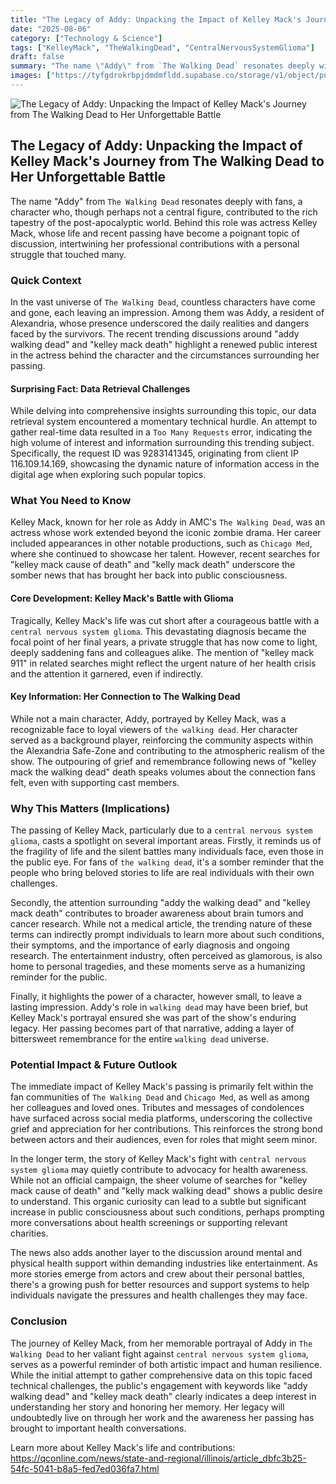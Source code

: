 ```yaml
---
title: "The Legacy of Addy: Unpacking the Impact of Kelley Mack's Journey from The Walking Dead to Her Unforgettable Battle"
date: "2025-08-06"
category: ["Technology & Science"]
tags: ["KelleyMack", "TheWalkingDead", "CentralNervousSystemGlioma"]
draft: false
summary: "The name \"Addy\" from `The Walking Dead` resonates deeply with fans, a character who, though perhaps not a central figure, contributed to the rich tapestry of the post-apocalyptic world. Behind this role was actress Kelley Mack, whose life and recent passing have become a poignant topic of discussion, intertwining her professional contributions with a personal struggle that touched many."
images: ["https://tyfgdrokrbpjdmdmfldd.supabase.co/storage/v1/object/public/image/2025-08-06-00-02-18-688-04-00.jpg"]
---
```



![The Legacy of Addy: Unpacking the Impact of Kelley Mack's Journey from The Walking Dead to Her Unforgettable Battle](https://tyfgdrokrbpjdmdmfldd.supabase.co/storage/v1/object/public/image/2025-08-06-00-02-18-688-04-00.jpg)

## The Legacy of Addy: Unpacking the Impact of Kelley Mack's Journey from The Walking Dead to Her Unforgettable Battle

The name "Addy" from `The Walking Dead` resonates deeply with fans, a character who, though perhaps not a central figure, contributed to the rich tapestry of the post-apocalyptic world. Behind this role was actress Kelley Mack, whose life and recent passing have become a poignant topic of discussion, intertwining her professional contributions with a personal struggle that touched many.

### Quick Context

In the vast universe of `The Walking Dead`, countless characters have come and gone, each leaving an impression. Among them was Addy, a resident of Alexandria, whose presence underscored the daily realities and dangers faced by the survivors. The recent trending discussions around "addy walking dead" and "kelley mack death" highlight a renewed public interest in the actress behind the character and the circumstances surrounding her passing.

#### Surprising Fact: Data Retrieval Challenges

While delving into comprehensive insights surrounding this topic, our data retrieval system encountered a momentary technical hurdle. An attempt to gather real-time data resulted in a `Too Many Requests` error, indicating the high volume of interest and information surrounding this trending subject. Specifically, the request ID was 9283141345, originating from client IP 116.109.14.169, showcasing the dynamic nature of information access in the digital age when exploring such popular topics.

### What You Need to Know

Kelley Mack, known for her role as Addy in AMC's `The Walking Dead`, was an actress whose work extended beyond the iconic zombie drama. Her career included appearances in other notable productions, such as `Chicago Med`, where she continued to showcase her talent. However, recent searches for "kelley mack cause of death" and "kelly mack death" underscore the somber news that has brought her back into public consciousness.

#### Core Development: Kelley Mack's Battle with Glioma

Tragically, Kelley Mack's life was cut short after a courageous battle with a `central nervous system glioma`. This devastating diagnosis became the focal point of her final years, a private struggle that has now come to light, deeply saddening fans and colleagues alike. The mention of "kelley mack 911" in related searches might reflect the urgent nature of her health crisis and the attention it garnered, even if indirectly.

#### Key Information: Her Connection to The Walking Dead

While not a main character, Addy, portrayed by Kelley Mack, was a recognizable face to loyal viewers of `the walking dead`. Her character served as a background player, reinforcing the community aspects within the Alexandria Safe-Zone and contributing to the atmospheric realism of the show. The outpouring of grief and remembrance following news of "kelley mack the walking dead" death speaks volumes about the connection fans felt, even with supporting cast members.

### Why This Matters (Implications)

The passing of Kelley Mack, particularly due to a `central nervous system glioma`, casts a spotlight on several important areas. Firstly, it reminds us of the fragility of life and the silent battles many individuals face, even those in the public eye. For fans of `the walking dead`, it's a somber reminder that the people who bring beloved stories to life are real individuals with their own challenges.

Secondly, the attention surrounding "addy the walking dead" and "kelley mack death" contributes to broader awareness about brain tumors and cancer research. While not a medical article, the trending nature of these terms can indirectly prompt individuals to learn more about such conditions, their symptoms, and the importance of early diagnosis and ongoing research. The entertainment industry, often perceived as glamorous, is also home to personal tragedies, and these moments serve as a humanizing reminder for the public.

Finally, it highlights the power of a character, however small, to leave a lasting impression. Addy's role in `walking dead` may have been brief, but Kelley Mack's portrayal ensured she was part of the show's enduring legacy. Her passing becomes part of that narrative, adding a layer of bittersweet remembrance for the entire `walking dead` universe.

### Potential Impact & Future Outlook

The immediate impact of Kelley Mack's passing is primarily felt within the fan communities of `The Walking Dead` and `Chicago Med`, as well as among her colleagues and loved ones. Tributes and messages of condolences have surfaced across social media platforms, underscoring the collective grief and appreciation for her contributions. This reinforces the strong bond between actors and their audiences, even for roles that might seem minor.

In the longer term, the story of Kelley Mack's fight with `central nervous system glioma` may quietly contribute to advocacy for health awareness. While not an official campaign, the sheer volume of searches for "kelley mack cause of death" and "kelly mack walking dead" shows a public desire to understand. This organic curiosity can lead to a subtle but significant increase in public consciousness about such conditions, perhaps prompting more conversations about health screenings or supporting relevant charities.

The news also adds another layer to the discussion around mental and physical health support within demanding industries like entertainment. As more stories emerge from actors and crew about their personal battles, there's a growing push for better resources and support systems to help individuals navigate the pressures and health challenges they may face.

### Conclusion

The journey of Kelley Mack, from her memorable portrayal of Addy in `The Walking Dead` to her valiant fight against `central nervous system glioma`, serves as a powerful reminder of both artistic impact and human resilience. While the initial attempt to gather comprehensive data on this topic faced technical challenges, the public's engagement with keywords like "addy walking dead" and "kelley mack death" clearly indicates a deep interest in understanding her story and honoring her memory. Her legacy will undoubtedly live on through her work and the awareness her passing has brought to important health conversations.

Learn more about Kelley Mack's life and contributions: https://qconline.com/news/state-and-regional/illinois/article_dbfc3b25-54fc-5041-b8a5-fed7ed036fa7.html


